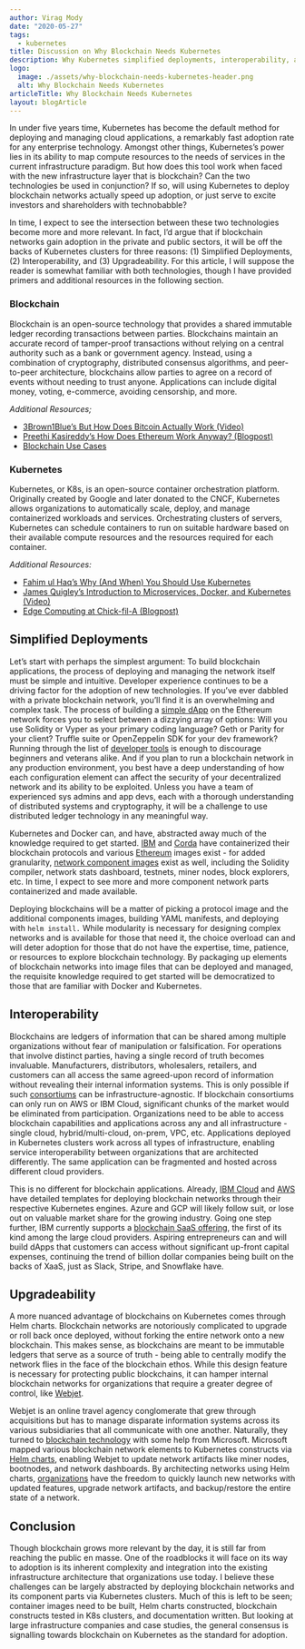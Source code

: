 ```yaml
---
author: Virag Mody
date: "2020-05-27"
tags:
  - kubernetes
title: Discussion on Why Blockchain Needs Kubernetes
description: Why Kubernetes simplified deployments, interoperability, and upgradeability are key to the evolution of Blockchain Networks.
logo:
  image: ./assets/why-blockchain-needs-kubernetes-header.png
  alt: Why Blockchain Needs Kubernetes
articleTitle: Why Blockchain Needs Kubernetes
layout: blogArticle
---
```



In under five years time, Kubernetes has become the default method for deploying and managing cloud applications, a remarkably fast adoption rate for any enterprise technology. Amongst other things, Kubernetes’s power lies in its ability to map compute resources to the needs of services in the current infrastructure paradigm. But how does this tool work when faced with the new infrastructure layer that is blockchain? Can the two technologies be used in conjunction? If so, will using Kubernetes to deploy blockchain networks actually speed up adoption, or just serve to excite investors and shareholders with technobabble?

In time, I expect to see the intersection between these two technologies become more and more relevant. In fact, I’d argue that if blockchain networks gain adoption in the private and public sectors, it will be off the backs of Kubernetes clusters for three reasons: (1) Simplified Deployments, (2) Interoperability, and (3) Upgradeability. For this article, I will suppose the reader is somewhat familiar with both technologies, though I have provided primers and additional resources in the following section.

### Blockchain

Blockchain is an open-source technology that provides a shared immutable ledger recording transactions between parties. Blockchains maintain an accurate record of tamper-proof transactions without relying on a central authority such as a bank or government agency. Instead, using a combination of cryptography, distributed consensus algorithms, and peer-to-peer architecture, blockchains allow parties to agree on a record of events without needing to trust anyone. Applications can include digital money, voting, e-commerce, avoiding censorship, and more.

_Additional Resources;_

*   [3Brown1Blue’s But How Does Bitcoin Actually Work (Video)](https://www.youtube.com/watch?v=bBC-nXj3Ng4)
*   [Preethi Kasireddy’s How Does Ethereum Work Anyway? (Blogpost)](https://www.preethikasireddy.com/post/how-does-ethereum-work-anyway)
*   [Blockchain Use Cases ](https://consensys.net/blockchain-use-cases/)

### Kubernetes

Kubernetes, or K8s, is an open-source container orchestration platform. Originally created by Google and later donated to the CNCF, Kubernetes allows organizations to automatically scale, deploy, and manage containerized workloads and services. Orchestrating clusters of servers, Kubernetes can schedule containers to run on suitable hardware based on their available compute resources and the resources required for each container.

_Additional Resources:_

*   [Fahim ul Haq’s Why (And When) You Should Use Kubernetes](https://hackernoon.com/why-and-when-you-should-use-kubernetes-8b50915d97d8)
*   [James Quigley’s Introduction to Microservices, Docker, and Kubernetes (Video)](https://www.youtube.com/watch?v=1xo-0gCVhTU)
*   [Edge Computing at Chick-fil-A (Blogpost)](https://medium.com/@cfatechblog/edge-computing-at-chick-fil-a-7d67242675e2)

## Simplified Deployments

Let’s start with perhaps the simplest argument: To build blockchain applications, the process of deploying and managing the network itself must be simple and intuitive. Developer experience continues to be a driving factor for the adoption of new technologies. If you’ve ever dabbled with a private blockchain network, you’ll find it is an overwhelming and complex task. The process of building a [simple dApp](https://medium.com/@mvmurthy/full-stack-hello-world-voting-ethereum-dapp-tutorial-part-1-40d2d0d807c2) on the Ethereum network forces you to select between a dizzying array of options: Will you use Solidity or Vyper as your primary coding language? Geth or Parity for your client? Truffle suite or OpenZeppelin SDK for your dev framework? Running through the list of [developer tools](https://github.com/ConsenSys/ethereum-developer-tools-list) is enough to discourage beginners and veterans alike. And if you plan to run a blockchain network in any production environment, you best have a deep understanding of how each configuration element can affect the security of your decentralized network and its ability to be exploited. Unless you have a team of experienced sys admins and app devs, each with a thorough understanding of distributed systems and cryptography, it will be a challenge to use distributed ledger technology in any meaningful way.

Kubernetes and Docker can, and have, abstracted away much of the knowledge required to get started. [IBM](https://hub.docker.com/u/ibmblockchain/) and [Corda](https://docs.corda.net/docs/corda-os/4.4/docker-image.html) have containerized their blockchain protocols and various [Ethereum](https://hub.docker.com/r/ethereum/client-go/) images exist - for added granularity, [network component images](https://hub.docker.com/search?q=ethereum&type=image) exist as well, including the Solidity compiler, network stats dashboard, testnets, miner nodes, block explorers, etc. In time, I expect to see more and more component network parts containerized and made available.

Deploying blockchains will be a matter of picking a protocol image and the additional components images, building YAML manifests, and deploying with `helm install.` While modularity is necessary for designing complex networks and is available for those that need it, the choice overload can and will deter adoption for those that do not have the expertise, time, patience, or resources to explore blockchain technology. By packaging up elements of blockchain networks into image files that can be deployed and managed, the requisite knowledge required to get started will be democratized to those that are familiar with Docker and Kubernetes.

## Interoperability

Blockchains are ledgers of information that can be shared among multiple organizations without fear of manipulation or falsification. For operations that involve distinct parties, having a single record of truth becomes invaluable. Manufacturers, distributors, wholesalers, retailers, and customers can all access the same agreed-upon record of information without revealing their internal information systems. This is only possible if such [consortiums](https://www.datadriveninvestor.com/2018/10/10/the-emergence-of-blockchain-consortia/) can be infrastructure-agnostic. If blockchain consortiums can only run on AWS or IBM Cloud, significant chunks of the market would be eliminated from participation. Organizations need to be able to access blockchain capabilities and applications across any and all infrastructure - single cloud, hybrid/multi-cloud, on-prem, VPC, etc. Applications deployed in Kubernetes clusters work across all types of infrastructure, enabling service interoperability between organizations that are architected differently. The same application can be fragmented and hosted across different cloud providers.

This is no different for blockchain applications. Already, [IBM Cloud](https://github.com/IBM/blockchain-network-on-kubernetes) and [AWS](https://azure.microsoft.com/en-us/blog/hyperledger-fabric-on-azure-kubernetes-service-marketplace-template/) have detailed templates for deploying blockchain networks through their respective Kubernetes engines. Azure and GCP will likely follow suit, or lose out on valuable market share for the growing industry. Going one step further, IBM currently supports a [blockchain SaaS offering](https://cloud.ibm.com/docs/blockchain?topic=blockchain-get-started-ibp), the first of its kind among the large cloud providers. Aspiring entrepreneurs can and will build dApps that customers can access without significant up-front capital expenses, continuing the trend of billion dollar companies being built on the backs of XaaS, just as Slack, Stripe, and Snowflake have.

<EmailSubscribeViolet />

## Upgradeability

A more nuanced advantage of blockchains on Kubernetes comes through Helm charts. Blockchain networks are notoriously complicated to upgrade or roll back once deployed, without forking the entire network onto a new blockchain. This makes sense, as blockchains are meant to be immutable ledgers that serve as a source of truth - being able to centrally modify the network flies in the face of the blockchain ethos. While this design feature is necessary for protecting public blockchains, it can hamper internal blockchain networks for organizations that require a greater degree of control, like [Webjet](https://www.webjet.com.au/).

Webjet is an online travel agency conglomerate that grew through acquisitions but has to manage disparate information systems across its various subsidiaries that all communicate with one another. Naturally, they turned to [blockchain technology](https://devblogs.microsoft.com/cse/2018/02/09/using-helm-deploy-blockchain-kubernetes/) with some help from Microsoft. Microsoft mapped various blockchain network elements to Kubernetes constructs via [Helm charts](https://github.com/helm/charts/pull/3220), enabling Webjet to update network artifacts like miner nodes, bootnodes, and network dashboards. By architecting networks using Helm charts, [organizations](https://accenture.github.io/blog/2019/06/25/hl-fabric-meets-kubernetes.html) have the freedom to quickly launch new networks with updated features, upgrade network artifacts, and backup/restore the entire state of a network.

## Conclusion

Though blockchain grows more relevant by the day, it is still far from reaching the public en masse. One of the roadblocks it will face on its way to adoption is its inherent complexity and integration into the existing infrastructure architecture that organizations use today. I believe these challenges can be largely abstracted by deploying blockchain networks and its component parts via Kubernetes clusters. Much of this is left to be seen; container images need to be built, Helm charts constructed, blockchain constructs tested in K8s clusters, and documentation written. But looking at large infrastructure companies and case studies, the general consensus is signalling towards blockchain on Kubernetes as the standard for adoption.
